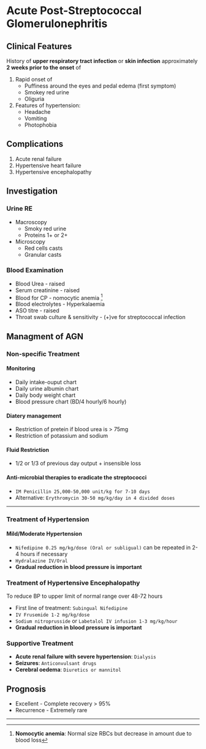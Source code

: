 # Acute Post-Streptococcal Glomerulonephritis

## Clinical Features

History of **upper respiratory tract infection** or **skin infection** approximately **2 weeks prior to the onset** of

1. Rapid onset of
   - Puffiness around the eyes and pedal edema (first symptom)
   - Smokey red urine
   - Oliguria
2. Features of hypertension:
   - Headache
   - Vomiting
   - Photophobia

## Complications

1. Acute renal failure
2. Hypertensive heart failure
3. Hypertensive encephalopathy

## Investigation

### Urine RE

- Macroscopy
  - Smoky red urine
  - Proteins 1+ or 2+
- Microscopy
  - Red cells casts
  - Granular casts

### Blood Examination

- Blood Urea - raised
- Serum creatinine - raised
- Blood for CP - nomocytic anemia [^1]
- Blood electrolytes - Hyperkalaemia
- ASO titre - raised
- Throat swab culture & sensitivity - (+)ve for streptococcal infection

[^1]: **Nomocytic anemia**: Normal size RBCs but decrease in amount due to blood loss

## Managment of AGN

### Non-specific Treatment

#### Monitoring

- Daily intake-ouput chart
- Daily urine albumin chart
- Daily body weight chart
- Blood pressure chart (BD/4 hourly/6 hourly)

#### Diatery management

- Restriction of pretein if blood urea is > 75mg
- Restriction of potassium and sodium

#### Fluid Restriction

- 1/2 or 1/3 of previous day output + insensible loss

#### Anti-microbial therapies to eradicate the streptococci

- `IM Penicillin 25,000-50,000 unit/kg for 7-10 days`
- Alternative: `Erythromycin 30-50 mg/kg/day in 4 divided doses`

---

### Treatment of Hypertension

#### Mild/Moderate Hypertension

- `Nifedipine 0.25 mg/kg/dose (Oral or subligual)` can be repeated in 2-4 hours if necessary
- `Hydralazine IV/Oral`
- **Gradual reduction in blood pressure is important**

### Treatment of Hypertensive Encephalopathy

To reduce BP to upper limit of normal range over 48-72 hours

- First line of treatment: `Subingual Nifedipine`
- `IV Frusemide 1-2 mg/kg/dose`
- `Sodium nitroprusside` or `Labetalol IV infusion 1-3 mg/kg/hour`
- **Gradual reduction in blood pressure is important**

### Supportive Treatment

- **Acute renal failure with severe hypertension**: `Dialysis`
- **Seizures**: `Anticonvulsant drugs`
- **Cerebral oedema**: `Diuretics or mannitol`

## Prognosis

- Excellent - Complete recovery > 95%
- Recurrence - Extremely rare

---
